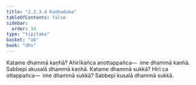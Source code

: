 ```yaml
---
title: "2.3.3.4 Kaṇhaduka"
tableOfContents: false
sidebar:
  order: 34
type: "tipitaka"
basket: "ab"
book: "dhs"
---
```



<DynamicBreadcrumb />

<Division number="1309" book="dhs">

<Paragraph number="2011" book="dhs">
Katame dhammā kaṇhā? Ahirīkañca anottappañca—  ime dhammā kaṇhā. Sabbepi akusalā dhammā kaṇhā.
</Paragraph>

</Division>
<Division number="1310" book="dhs">

<Paragraph number="2012" book="dhs">
Katame dhammā sukkā? Hirī ca ottappañca—  ime dhammā sukkā? Sabbepi kusalā dhammā sukkā.
</Paragraph>
</Division>